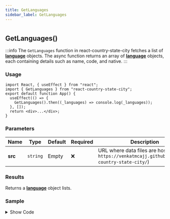 ```yaml
---
title: GetLanguages
sidebar_label: GetLanguages
---
```

#
## GetLanguages()


:::info
The `GetLanguages` function in react-country-state-city fetches a list of [**language**](/docs/types/language) objects. The async function returns an array of [**language**](/docs/types/language) objects, each containing details such as name, code, and native.
:::

### Usage

```tsx
import React, { useEffect } from "react";
import { GetLanguages } from "react-country-state-city";
export default function App() {
  useEffect(() => {
    GetLanguages().then((_languages) => console.log(_languages));
  }, []);
  return <div>...</div>;
}
```

### Parameters

| Name    | Type     | Default | Required | Description                                                                                       |
| ------- | -------- | ------- | -------- | ------------------------------------------------------------------------------------------------- |
| **src** | `string` | Empty   | ❌       | URL where data files are hosted (e.g., `https://venkatmcajj.github.io/react-country-state-city/`) |

### Results

Returns a [**language**](/docs/types/language) object lists.

### Sample
<details>
  <summary>Show Code</summary>
```tsx
import React, { useState, useEffect } from "react";
import { GetLanguages } from "react-country-state-city";

function App() {
  const [language, setLanguage] = useState(null);
  const [languageList, setLanguageList] = useState([]);
  useEffect(() => {
    GetLanguages().then((result) => {
      setLanguageList(result);
    });
  }, []);
  return (
    <div
      style={{
        border: "1px solid gray",
        borderRadius: "8px",
        padding: "16px",
        marginTop: "16px",
      }}
    >
      <div style={{ maxWidth: "600px", margin: "auto" }}>
        <h6 style={{ marginTop: 10, marginBottom: 5 }}>Language</h6>
        <select
          onChange={(e) => setLanguage(e.target.value)}
          value={language}
          style={{ width: "100%", minHeight: 40 }}
        >
          <option value={""}>-- Select Language --</option>
          {languageList.map((_lan) => (
            <option key={_lan.name} value={_lan.name}>
              {_lan.name}
            </option>
          ))}
        </select>
      </div>
    </div>
  );
}

export default App;

```
</details>
<Languagesample />